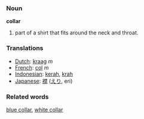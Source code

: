 === Noun ===

'''collar'''

# part of a shirt that fits around the neck and throat.

=== Translations ===
*[[Dutch]]: [[kraag]] ''m''
*[[French]]: [[col]] ''m''
*[[Indonesian]]: [[kerah]], [[krah]]
*[[Japanese]]: [[襟]] ([[えり]], eri)

=== Related words ===
[[blue collar]], [[white collar]]
